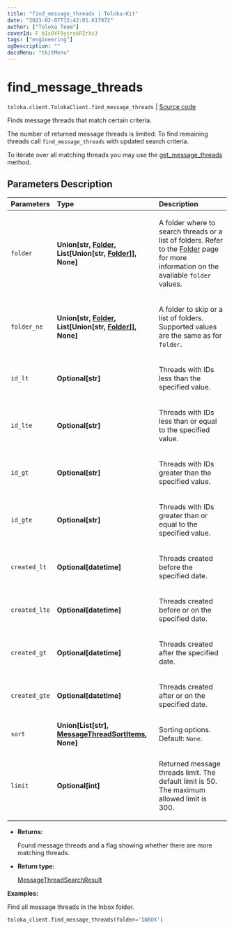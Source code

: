```yaml
---
title: "find_message_threads | Toloka-Kit"
date: "2023-02-07T15:42:01.617972"
author: ["Toloka Team"]
coverId: F_bIcOYF9yjrxkPZrXc3
tags: ["engineering"]
ogDescription: ""
docsMenu: "tkitMenu"
---
```


# find_message_threads
`toloka.client.TolokaClient.find_message_threads` | [Source code](https://github.com/Toloka/toloka-kit/blob/v1.1.3/src/client/__init__.py#L924)

Finds message threads that match certain criteria.

The number of returned message threads is limited. To find remaining threads call `find_message_threads` with updated search criteria.

To iterate over all matching threads you may use the [get_message_threads](/docs-new/toloka-kit/reference/toloka.client.TolokaClient.get_message_threads) method.

## Parameters Description

| Parameters | Type | Description |
| :----------| :----| :-----------|
`folder`|**Union\[str, [Folder](/docs-new/toloka-kit/reference/toloka.client.message_thread.Folder), List\[Union\[str, [Folder](/docs-new/toloka-kit/reference/toloka.client.message_thread.Folder)\]\], None\]**|<p>A folder where to search threads or a list of folders. Refer to the [Folder](/docs-new/toloka-kit/reference/toloka.client.message_thread.Folder) page for more information on the available `folder` values.</p>
`folder_ne`|**Union\[str, [Folder](/docs-new/toloka-kit/reference/toloka.client.message_thread.Folder), List\[Union\[str, [Folder](/docs-new/toloka-kit/reference/toloka.client.message_thread.Folder)\]\], None\]**|<p>A folder to skip or a list of folders. Supported values are the same as for `folder`.</p>
`id_lt`|**Optional\[str\]**|<p>Threads with IDs less than the specified value.</p>
`id_lte`|**Optional\[str\]**|<p>Threads with IDs less than or equal to the specified value.</p>
`id_gt`|**Optional\[str\]**|<p>Threads with IDs greater than the specified value.</p>
`id_gte`|**Optional\[str\]**|<p>Threads with IDs greater than or equal to the specified value.</p>
`created_lt`|**Optional\[datetime\]**|<p>Threads created before the specified date.</p>
`created_lte`|**Optional\[datetime\]**|<p>Threads created before or on the specified date.</p>
`created_gt`|**Optional\[datetime\]**|<p>Threads created after the specified date.</p>
`created_gte`|**Optional\[datetime\]**|<p>Threads created after or on the specified date.</p>
`sort`|**Union\[List\[str\], [MessageThreadSortItems](/docs-new/toloka-kit/reference/toloka.client.search_requests.MessageThreadSortItems), None\]**|<p>Sorting options. Default: `None`.</p>
`limit`|**Optional\[int\]**|<p>Returned message threads limit. The default limit is 50. The maximum allowed limit is 300.</p>

* **Returns:**

  Found message threads and a flag showing whether there are more matching threads.

* **Return type:**

  [MessageThreadSearchResult](/docs-new/toloka-kit/reference/toloka.client.search_results.MessageThreadSearchResult)

**Examples:**

Find all message threads in the Inbox folder.

```python
toloka_client.find_message_threads(folder='INBOX')
```
